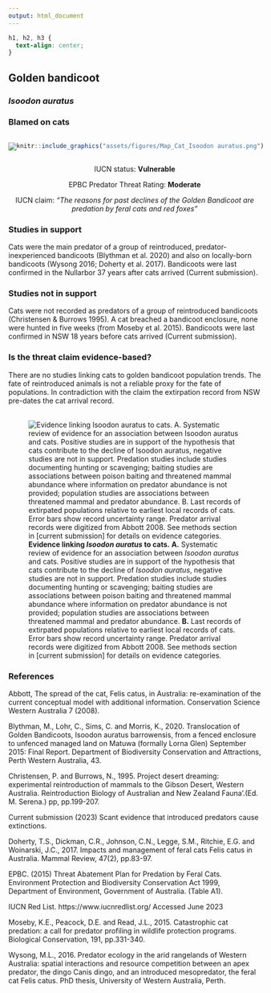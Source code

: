 ```yaml
---
output: html_document
---
```

```css
h1, h2, h3 {
  text-align: center;
}
```

## **Golden bandicoot**
### *Isoodon auratus*
### Blamed on cats

:::: {style="display: flex;"}

[![](assets/photos/Isoodon auratus.png)](https://www.inaturalist.org/photos/6235137?size=original)

::: {}

:::

::: {}
  ```r
  knitr::include_graphics("assets/figures/Map_Cat_Isoodon auratus.png")
  ```
:::

::::
<center>
IUCN status: **Vulnerable**

EPBC Predator Threat Rating: **Moderate**

IUCN claim: *"The reasons for past declines of the Golden Bandicoot are predation by feral cats and red foxes"*

</center>

### Studies in support

Cats were the main predator of a group of reintroduced, predator-inexperienced bandicoots (Blythman et al. 2020) and also on locally-born bandicoots (Wysong 2016; Doherty et al. 2017). Bandicoots were last confirmed in the Nullarbor 37 years after cats arrived (Current submission).

### Studies not in support

Cats were not recorded as predators of a group of reintroduced bandicoots (Christensen & Burrows 1995). A cat breached a bandicoot enclosure, none were hunted in five weeks (from Moseby et al. 2015). Bandicoots were last confirmed in NSW 18 years before cats arrived (Current submission).

### Is the threat claim evidence-based?

There are no studies linking cats to golden bandicoot population trends. The fate of reintroduced animals is not a reliable proxy for the fate of populations. In contradiction with the claim the extirpation record from NSW pre-dates the cat arrival record.
<br>
<br>

![**Evidence linking *Isoodon auratus* to cats.** **A.** Systematic review of evidence for an association between *Isoodon auratus* and cats. Positive studies are in support of the hypothesis that cats contribute to the decline of *Isoodon auratus*, negative studies are not in support. Predation studies include studies documenting hunting or scavenging; baiting studies are associations between poison baiting and threatened mammal abundance where information on predator abundance is not provided; population studies are associations between threatened mammal and predator abundance. **B.** Last records of extirpated populations relative to earliest local records of cats. Error bars show record uncertainty range. Predator arrival records were digitized from Abbott 2008. See methods section in [current submission] for details on evidence categories.](assets/figures/Main_Evidence_Cat_Isoodon auratus.png)

### References

Abbott, The spread of the cat, Felis catus, in Australia: re-examination of the current conceptual model with additional information. Conservation Science Western Australia 7 (2008).

Blythman, M., Lohr, C., Sims, C. and Morris, K., 2020. Translocation of Golden Bandicoots, Isoodon auratus barrowensis, from a fenced enclosure to unfenced managed land on Matuwa (formally Lorna Glen) September 2015: Final Report. Department of Biodiversity Conservation and Attractions, Perth Western Australia, 43.

Christensen, P. and Burrows, N., 1995. Project desert dreaming: experimental reintroduction of mammals to the Gibson Desert, Western Australia. Reintroduction Biology of Australian and New Zealand Fauna’.(Ed. M. Serena.) pp, pp.199-207.

Current submission (2023) Scant evidence that introduced predators cause extinctions.

Doherty, T.S., Dickman, C.R., Johnson, C.N., Legge, S.M., Ritchie, E.G. and Woinarski, J.C., 2017. Impacts and management of feral cats Felis catus in Australia. Mammal Review, 47(2), pp.83-97.

EPBC. (2015) Threat Abatement Plan for Predation by Feral Cats. Environment Protection and Biodiversity Conservation Act 1999, Department of Environment, Government of Australia. (Table A1).

IUCN Red List. https://www.iucnredlist.org/ Accessed June 2023

Moseby, K.E., Peacock, D.E. and Read, J.L., 2015. Catastrophic cat predation: a call for predator profiling in wildlife protection programs. Biological Conservation, 191, pp.331-340.

Wysong, M.L., 2016. Predator ecology in the arid rangelands of Western Australia: spatial interactions and resource competition between an apex predator, the dingo Canis dingo, and an introduced mesopredator, the feral cat Felis catus. PhD thesis, University of Western Australia, Perth.

